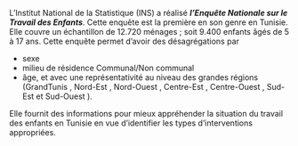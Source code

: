 
L’Institut National de la Statistique (INS) a réalisé ***l’Enquête Nationale sur le Travail des Enfants***.
Cette enquête est la première en son genre en Tunisie. Elle couvre un échantillon de 12.720 ménages ; soit 9.400 enfants âgés de 5 à 17 ans.
Cette enquête permet d’avoir des désagrégations par

  * sexe
  * milieu de résidence Communal/Non communal
  * âge, et avec une représentativité au niveau des grandes régions (GrandTunis , Nord-Est , Nord-Ouest , Centre-Est , Centre-Ouest , Sud-Est et Sud-Ouest ).

Elle fournit des informations pour mieux appréhender la situation du travail des
enfants en Tunisie en vue d’identifier les types d’interventions appropriées.